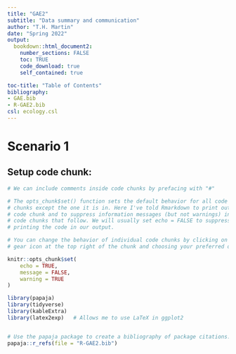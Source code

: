 ```yaml
---
title: "GAE2"
subtitle: "Data summary and communication"
author: "T.H. Martin"
date: "Spring 2022"
output:
  bookdown::html_document2:
    number_sections: FALSE
    toc: TRUE
    code_download: true
    self_contained: true

toc-title: "Table of Contents"
bibliography:
- GAE.bib
- R-GAE2.bib
csl: ecology.csl
---
```


# Scenario 1

## Setup code chunk:

```r
# We can include comments inside code chunks by prefacing with "#"

# The opts_chunk$set() function sets the default behavior for all code
# chunks except the one it is in. Here I've told Rmarkdown to print out the 
# code chunk and to suppress information messages (but not warnings) in the
# code chunks that follow. We will usually set echo = FALSE to suppress
# printing the code in our output.

# You can change the behavior of individual code chunks by clicking on the 
# gear icon at the top right of the chunk and choosing your preferred options.

knitr::opts_chunk$set(
	echo = TRUE,
	message = FALSE,
	warning = TRUE
)

library(papaja)
library(tidyverse)
library(kableExtra)
library(latex2exp)   # Allows me to use LaTeX in ggplot2


# Use the papaja package to create a bibliography of package citations:
papaja::r_refs(file = "R-GAE2.bib")

```

